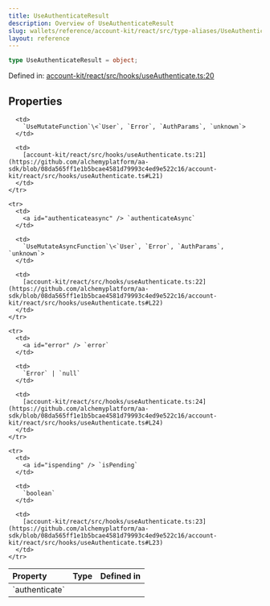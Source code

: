 ```yaml
---
title: UseAuthenticateResult
description: Overview of UseAuthenticateResult
slug: wallets/reference/account-kit/react/src/type-aliases/UseAuthenticateResult
layout: reference
---
```


```ts
type UseAuthenticateResult = object;
```

Defined in: [account-kit/react/src/hooks/useAuthenticate.ts:20](https://github.com/alchemyplatform/aa-sdk/blob/08da565ff1e1b5bcae4581d79993c4ed9e522c16/account-kit/react/src/hooks/useAuthenticate.ts#L20)

## Properties

<table>
  <thead>
    <tr>
      <th align="left">Property</th>
      <th align="left">Type</th>
      <th align="left">Defined in</th>
    </tr>
  </thead>

  <tbody>
    <tr>
      <td>
        <a id="authenticate" /> `authenticate`
      </td>

      <td>
        `UseMutateFunction`\<`User`, `Error`, `AuthParams`, `unknown`>
      </td>

      <td>
        [account-kit/react/src/hooks/useAuthenticate.ts:21](https://github.com/alchemyplatform/aa-sdk/blob/08da565ff1e1b5bcae4581d79993c4ed9e522c16/account-kit/react/src/hooks/useAuthenticate.ts#L21)
      </td>
    </tr>

    <tr>
      <td>
        <a id="authenticateasync" /> `authenticateAsync`
      </td>

      <td>
        `UseMutateAsyncFunction`\<`User`, `Error`, `AuthParams`, `unknown`>
      </td>

      <td>
        [account-kit/react/src/hooks/useAuthenticate.ts:22](https://github.com/alchemyplatform/aa-sdk/blob/08da565ff1e1b5bcae4581d79993c4ed9e522c16/account-kit/react/src/hooks/useAuthenticate.ts#L22)
      </td>
    </tr>

    <tr>
      <td>
        <a id="error" /> `error`
      </td>

      <td>
        `Error` | `null`
      </td>

      <td>
        [account-kit/react/src/hooks/useAuthenticate.ts:24](https://github.com/alchemyplatform/aa-sdk/blob/08da565ff1e1b5bcae4581d79993c4ed9e522c16/account-kit/react/src/hooks/useAuthenticate.ts#L24)
      </td>
    </tr>

    <tr>
      <td>
        <a id="ispending" /> `isPending`
      </td>

      <td>
        `boolean`
      </td>

      <td>
        [account-kit/react/src/hooks/useAuthenticate.ts:23](https://github.com/alchemyplatform/aa-sdk/blob/08da565ff1e1b5bcae4581d79993c4ed9e522c16/account-kit/react/src/hooks/useAuthenticate.ts#L23)
      </td>
    </tr>

  </tbody>
</table>
